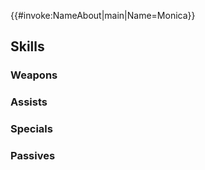 {{#invoke:NameAbout|main|Name=Monica}}{{HeroPage Tabs}}
{{Hero Infobox
|Name=Monica
|Title=Favored Vassal
|WeaponType=Blue Tome
|MoveType=Infantry
|Origin=Fire Emblem Warriors: Three Hopes
|Gender=Female
|actorEN=Colleen O'Shaughnessey
|actorJP=高野麻里佳
|artist=神澤葉
|randomStartTime=2022-10-16T07:00:00Z
|additionDate=September 16, 2022
|releaseDate=September 16, 2022
|poolDate=October 6, 2022
|poolRarities=5
|cv1=12
|cv2=1100400
|TagID=モニカ
|InternalID=854
|Properties=specRate_202508
|description=Noble of the Adrestian Empire and daughter of Baron Ochs. Endlessly faithful to Edelgard. Appears in Fire Emblem Warriors: Three Hopes.
}}
{{Stats Page
|Lv1HP=18|Lv1ATK=8|Lv1SPD=13|Lv1DEF=5|Lv1RES=7
|GRHP=50|GRATK=70|GRSPD=70|GRDEF=45|GRRES=55
}}
==Skills==
===Weapons===
{{Weapons Table
|weapon1=Light
|weapon1Default=1
|weapon1Unlock=1
|weapon2=Ellight
|weapon2Default=2
|weapon2Unlock=2
|weapon3=Shine
|weapon3Default=4
|weapon3Unlock=3
|weapon4=Wind Genesis
|weapon4Default=5
|weapon4Unlock=5
}}
===Assists===
{{Assists Table}}
===Specials===
{{Specials Table
|special1=Night Sky
|special1Default=4
|special1Unlock=3
|special2=Glimmer
|special2Unlock=4
}}
===Passives===
{{Passives Table
|passiveA1=Atk/Spd Ideal 1
|passiveA2=Atk/Spd Ideal 2
|passiveA3=Atk/Spd Ideal 3
|passiveA4=Atk/Spd Ideal 4
|passiveA1Unlock=2
|passiveA2Unlock=3
|passiveA3Unlock=4
|passiveA4Unlock=5
|passiveB1=Spd/Res Tempo 1
|passiveB2=Spd/Res Tempo 2
|passiveB3=Spd/Res Tempo 3
|passiveB1Unlock=1
|passiveB2Unlock=2
|passiveB3Unlock=4
}}
{{Heroes Navbox}}